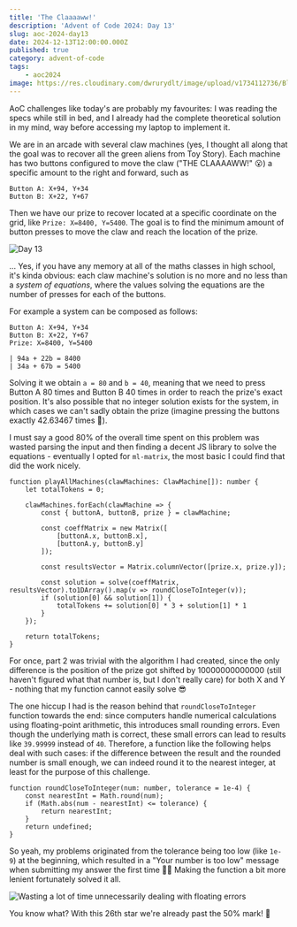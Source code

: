 ```yaml
---
title: 'The Claaaaww!'
description: 'Advent of Code 2024: Day 13'
slug: aoc-2024-day13
date: 2024-12-13T12:00:00.000Z
published: true
category: advent-of-code
tags:
    - aoc2024
image: https://res.cloudinary.com/dwrurydlt/image/upload/v1734112736/Blog/2024-day-13-the-claw_cojezb.webp
---
```


AoC challenges like today's are probably my favourites: I was reading the specs while still in bed, and I already had the complete theoretical solution in my mind, way before accessing my laptop to implement it.

We are in an arcade with several claw machines (yes, I thought all along that the goal was to recover all the green aliens from Toy Story). Each machine has two buttons configured to move the claw ("THE CLAAAAWW!" 😮) a specific amount to the right and forward, such as

```
Button A: X+94, Y+34
Button B: X+22, Y+67
```

Then we have our prize to recover located at a specific coordinate on the grid, like `Prize: X=8400, Y=5400`. The goal is to find the minimum amount of button presses to move the claw and reach the location of the prize.

![Day 13](https://res.cloudinary.com/dwrurydlt/image/upload/v1734112627/Blog/2024-day-13_vaqxss.webp)

... Yes, if you have any memory at all of the maths classes in high school, it's kinda obvious: each claw machine's solution is no more and no less than a _system of equations_, where the values solving the equations are the number of presses for each of the buttons.

For example a system can be composed as follows:

```
Button A: X+94, Y+34
Button B: X+22, Y+67
Prize: X=8400, Y=5400

| 94a + 22b = 8400
| 34a + 67b = 5400
```

Solving it we obtain `a = 80` and `b = 40`, meaning that we need to press Button A 80 times and Button B 40 times in order to reach the prize's exact position.
It's also possible that no integer solution exists for the system, in which cases we can't sadly obtain the prize (imagine pressing the buttons exactly 42.63467 times 🤪).

I must say a good 80% of the overall time spent on this problem was wasted parsing the input and then finding a decent JS library to solve the equations - eventually I opted for `ml-matrix`, the most basic I could find that did the work nicely.

```
function playAllMachines(clawMachines: ClawMachine[]): number {
    let totalTokens = 0;

    clawMachines.forEach(clawMachine => {
        const { buttonA, buttonB, prize } = clawMachine;

        const coeffMatrix = new Matrix([
            [buttonA.x, buttonB.x],
            [buttonA.y, buttonB.y]
        ]);

        const resultsVector = Matrix.columnVector([prize.x, prize.y]);

        const solution = solve(coeffMatrix, resultsVector).to1DArray().map(v => roundCloseToInteger(v));
        if (solution[0] && solution[1]) {
            totalTokens += solution[0] * 3 + solution[1] * 1
        }
    });

    return totalTokens;
}
```

For once, part 2 was trivial with the algorithm I had created, since the only difference is the position of the prize got shifted by 10000000000000 (still haven't figured what that number is, but I don't really care) for both X and Y - nothing that my function cannot easily solve 😎

The one hiccup I had is the reason behind that `roundCloseToInteger` function towards the end: since computers handle numerical calculations using floating-point arithmetic, this introduces small rounding errors. Even though the underlying math is correct, these small errors can lead to results like `39.99999` instead of `40`.
Therefore, a function like the following helps deal with such cases: if the difference between the result and the rounded number is small enough, we can indeed round it to the nearest integer, at least for the purpose of this challenge.

```
function roundCloseToInteger(num: number, tolerance = 1e-4) {
    const nearestInt = Math.round(num);
    if (Math.abs(num - nearestInt) <= tolerance) {
        return nearestInt;
    }
    return undefined;
}
```

So yeah, my problems originated from the tolerance being too low (like `1e-9`) at the beginning, which resulted in a "Your number is too low" message when submitting my answer the first time 🤦‍♀️
Making the function a bit more lenient fortunately solved it all.

![Wasting a lot of time unnecessarily dealing with floating errors](https://res.cloudinary.com/dwrurydlt/image/upload/v1734112626/Blog/2024-day-13-2_tpw9wt.webp)

You know what? With this 26th star we're already past the 50% mark! 🤩
